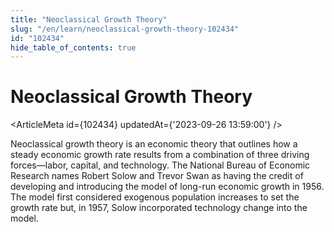 ```yaml
---
title: "Neoclassical Growth Theory"
slug: "/en/learn/neoclassical-growth-theory-102434"
id: "102434"
hide_table_of_contents: true
---
```



# Neoclassical Growth Theory

<ArticleMeta id={102434} updatedAt={'2023-09-26 13:59:00'} />
<div className='border-solid border-b border-t-0 my-4 border-[var(--ifm-color-gray-300)]' />

Neoclassical growth theory is an economic theory that outlines how a steady economic growth rate results from a combination of three driving forces—labor, capital, and technology. The National Bureau of Economic Research names Robert Solow and Trevor Swan as having the credit of developing and introducing the model of long-run economic growth in 1956. The model first considered exogenous population increases to set the growth rate but, in 1957, Solow incorporated technology change into the model.
